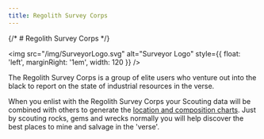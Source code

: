 ```yaml
---
title: Regolith Survey Corps
---
```


{/* # Regolith Survey Corps */}

<img src="/img/SurveyorLogo.svg" alt="Surveyor Logo" style={{ float: 'left', marginRight: '1em', width: 120 }} />

The Regolith Survey Corps is a group of elite users who venture out into the black to report on the state of industrial resources in the verse.

When you enlist with the Regolith Survey Corps your Scouting data will be combined with others to generate the [location and composition charts](/survey/ores). Just by scouting rocks, gems and wrecks normally you will help discover the best places to mine and salvage in the 'verse'.